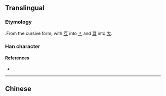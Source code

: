 {{stroke order|strokes=5}}
{{also|頭}}
==Translingual==

===Etymology===
{{Han simp|頭}}.From the cursive form, with [[豆]] into [[⺀]] and [[頁]] into [[大]].

===Han character===
{{Han char|rn=37|rad=大|as=02|sn=5|four=|canj=X卜大 (XYK), 卜大 (YK)|ids=⿻[[⺀]][[大]]}}

====References====
* {{Han ref|kx=0249.111|hdz=10526.020|uh=5934|ud=22836}}

----

==Chinese==
{{zh-see|頭}}
